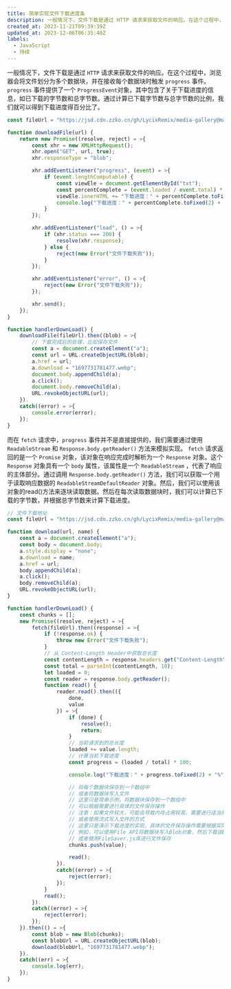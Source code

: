 ```yaml
---
title: 简单实现文件下载进度条
description: 一般情况下，文件下载是通过 HTTP 请求来获取文件的响应。在这个过程中，浏览器会将文件划分为多个数据块，并在接收每个数据块时触发 progress 事件。progress 事件提供了一个 ProgressEvent对象，其中包含了关于下载进度的信息，如已下载的字节数和总字节数。通过计算已下载字节数与总字节数的比例，我们就可以得到下载进度得百分比了。
created_at: 2023-11-21T09:39:39Z
updated_at: 2023-12-06T06:35:40Z
labels:
  - JavaScript
  - 持续
---
```


一般情况下，文件下载是通过 `HTTP` 请求来获取文件的响应。在这个过程中，浏览器会将文件划分为多个数据块，并在接收每个数据块时触发 `progress` 事件。`progress` 事件提供了一个 `ProgressEvent`对象，其中包含了关于下载进度的信息，如已下载的字节数和总字节数。通过计算已下载字节数与总字节数的比例，我们就可以得到下载进度得百分比了。

```javascript
const fileUrl = "https://jsd.cdn.zzko.cn/gh/LycixRemix/media-gallery@main/pc-images/1697731781477.webp";

function downloadFile(url) {
    return new Promise((resolve, reject) = >{
        const xhr = new XMLHttpRequest();
        xhr.open("GET", url, true);
        xhr.responseType = "blob";

        xhr.addEventListener("progress", (event) = >{
            if (event.lengthComputable) {
                const viewEle = document.getElementById("txt");
                const percentComplete = (event.loaded / event.total) * 100;
                viewEle.innerHTML += "下载进度：" + percentComplete.toFixed(2) + "%\n";
                console.log("下载进度：" + percentComplete.toFixed(2) + "%");
            }
        });

        xhr.addEventListener("load", () = >{
            if (xhr.status === 200) {
                resolve(xhr.response);
            } else {
                reject(new Error("文件下载失败"));
            }
        });

        xhr.addEventListener("error", () = >{
            reject(new Error("文件下载失败"));
        });

        xhr.send();
    });
}

function handlerDownLoad() {
    downloadFile(fileUrl).then((blob) = >{
        // 下载完成后的处理，比如保存文件
        const a = document.createElement("a");
        const url = URL.createObjectURL(blob);
        a.href = url;
        a.download = "1697731781477.webp";
        document.body.appendChild(a);
        a.click();
        document.body.removeChild(a);
        URL.revokeObjectURL(url);
    }).
    catch((error) = >{
        console.error(error);
    });
}
```

而在 `fetch` 请求中，`progress` 事件并不是直接提供的，我们需要通过使用 `ReadableStream` 和 `Response.body.getReader()` 方法来模拟实现。
`fetch` 请求返回的是一个 `Promise` 对象，该对象在响应完成时解析为一个 `Response` 对象。这个 `Response` 对象具有一个 `body` 属性，该属性是一个 `ReadableStream` ，代表了响应的主体部分。通过调用 `Response.body.getReader()` 方法，我们可以获取一个用于读取响应数据的 `ReadableStreamDefaultReader` 对象。然后，我们可以使用该对象的read()方法来逐块读取数据。然后在每次读取数据块时，我们可以计算已下载的字节数，并根据总字节数来计算下载进度。

```javascript
// 文件下载地址
const fileUrl = "https://jsd.cdn.zzko.cn/gh/LycixRemix/media-gallery@main/pc-images/1697731781477.webp";

function download(url, name) {
    const a = document.createElement("a");
    const body = document.body;
    a.style.display = "none";
    a.download = name;
    a.href = url;
    body.appendChild(a);
    a.click();
    body.removeChild(a);
    URL.revokeObjectURL(url);
}

function handlerDownLoad() {
    const chunks = [];
    new Promise((resolve, reject) = >{
        fetch(fileUrl).then((response) = >{
            if (!response.ok) {
                throw new Error("文件下载失败");
            }
            // 从 Content-Length Header中获取总长度
            const contentLength = response.headers.get("Content-Length");
            const total = parseInt(contentLength, 10);
            let loaded = 0;
            const reader = response.body.getReader();
            function read() {
                reader.read().then(({
                    done,
                    value
                }) = >{
                    if (done) {
                        resolve();
                        return;
                    }
                    // 当前请求到的总长度
                    loaded += value.length;
                    // 计算当前下载进度
                    const progress = (loaded / total) * 100;

                    console.log("下载进度：" + progress.toFixed(2) + "%");

                    // 将每个数据块保存到一个数组中
                    // 或者将数据块写入文件
                    // 这里只是简单示例，将数据块保存到一个数组中
                    // 可以根据需要进行具体的文件保存操作
                    // 注意：如果文件较大，可能会导致内存占用较高，需要进行适当的优化
                    // 或者使用流式写入文件的方式
                    // 这里只是演示下载进度的实现，具体的文件保存操作需要根据实际情况进行处理
                    // 例如，可以使用File API将数据块写入Blob对象，然后下载该Blob对象
                    // 或者使用FileSaver.js库进行文件保存
                    chunks.push(value);

                    read();
                }).
                catch((error) = >{
                    reject(error);
                });
            }
            read();
        }).
        catch((error) = >{
            reject(error);
        });
    }).then(() = >{
        const blob = new Blob(chunks);
        const blobUrl = URL.createObjectURL(blob);
        download(blobUrl, "1697731781477.webp");
    }).
    catch((err) = >{
        console.log(err);
    });
}
```
